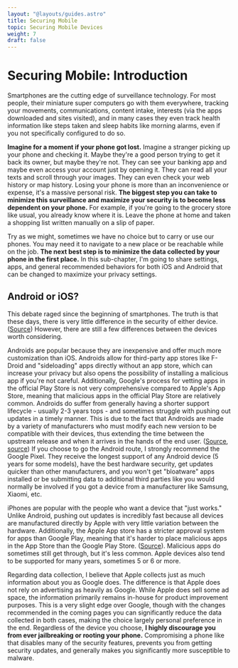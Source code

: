 ```yaml
---
layout: "@layouts/guides.astro"
title: Securing Mobile
topic: Securing Mobile Devices
weight: 7
draft: false
---
```


# Securing Mobile: Introduction

Smartphones are the cutting edge of surveillance technology. For most people, their miniature super computers go with them everywhere, tracking your movements, communications, content intake, interests (via the apps downloaded and sites visited), and in many cases they even track health information like steps taken and sleep habits like morning alarms, even if you not specifically configured to do so.

**Imagine for a moment if your phone got lost.** Imagine a stranger picking up your phone and checking it. Maybe they're a good person trying to get it back its owner, but maybe they're not. They can see your banking app and maybe even access your account just by opening it. They can read all your texts and scroll through your images. They can even check your web history or map history. Losing your phone is more than an inconvenience or expense, it's a massive personal risk. **The biggest step you can take to minimize this surveillance and maximize your security is to become less dependent on your phone.** For example, if you're going to the grocery store like usual, you already know where it is. Leave the phone at home and taken a shopping list written manually on a slip of paper.

Try as we might, sometimes we have no choice but to carry or use our phones. You may need it to navigate to a new place or be reachable while on the job. **The next best step is to minimize the data collected by your phone in the first place.** In this sub-chapter, I'm going to share settings, apps, and general recommended behaviors for both iOS and Android that can be changed to maximize your privacy settings.

## Android or iOS?

This debate raged since the beginning of smartphones. The truth is that these days, there is very little difference in the security of either device. ([Source](https://www.wired.com/story/android-zero-day-more-than-ios-zerodium/)) However, there are still a few differences between the devices worth considering.

Androids are popular because they are inexpensive and offer much more customization than iOS. Androids allow for third-party app stores like F-Droid and "sideloading" apps directly without an app store, which can increase your privacy but also opens the possibility of installing a malicious app if you're not careful. Additionally, Google's process for vetting apps in the official Play Store is not very comprehensive compared to Apple's App Store, meaning that malicious apps in the official Play Store are relatively common. Androids do suffer from generally having a shorter support lifecycle - usually 2-3 years tops - and sometimes struggle with pushing out updates in a timely manner. This is due to the fact that Androids are made by a variety of manufacturers who must modify each new version to be compatible with their devices, thus extending the time between the upstream release and when it arrives in the hands of the end user. ([Source](https://www.tomsguide.com/us/old-phones-unsafe,news-24846.html), [source](https://9to5google.com/2023/01/18/android-13-device-distribution/))  If you choose to go the Android route, I strongly recommend the Google Pixel. They receive the longest support of any Android device (5 years for some models), have the best hardware security, get updates quicker than other manufacturers, and you won't get "bloatware" apps installed or be submitting data to additional third parties like you would normally be involved if you got a device from a manufacturer like Samsung, Xiaomi, etc.

iPhones are popular with the people who want a device that "just works." Unlike Android, pushing out updates is incredibly fast because all devices are manufactured directly by Apple with very little variation between the hardware. Additionally, the Apple App store has a stricter approval system for apps than Google Play, meaning that it's harder to place malicious apps in the App Store than the Google Play Store. ([Source](https://nordvpn.com/blog/ios-vs-android-security/)). Malicious apps do sometimes still get through, but it's less common. Apple devices also tend to be supported for many years, sometimes 5 or 6 or more.

Regarding data collection, I believe that Apple collects just as much information about you as Google does. The difference is that Apple does not rely on advertising as heavily as Google. While Apple does sell some ad space, the information primarily remains in-house for product improvement purposes. This is a very slight edge over Google, though with the changes recommended in the coming pages you can significantly reduce the data collected in both cases, making the choice largely personal preference in the end. Regardless of the device you choose, **I highly discourage you from ever jailbreaking or rooting your phone.** Compromising a phone like that disables many of the security features, prevents you from getting security updates, and generally makes you significantly more susceptible to malware.
